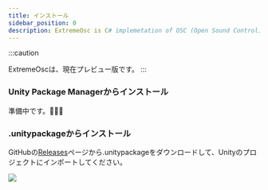 ```yaml
---
title: インストール
sidebar_position: 0
description: ExtremeOsc is C# implemetation of OSC (Open Sound Control) for Unity.
---
```


:::caution

ExtremeOscは、現在プレビュー版です。
:::

### Unity Package Managerからインストール

準備中です。🙇🏻‍♂️

### .unitypackageからインストール

GitHubの[Releases](https://github.com/umetaman/ExtremeOsc/releases/)ページから.unitypackageをダウンロードして、Unityのプロジェクトにインポートしてください。

![](assets/install_unitypackage.png)